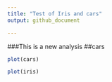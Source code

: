 ```yaml
---
title: "Test of Iris and cars"
output: github_document

---
```


###This is a new analysis 
##cars
```r
plot(cars)
```
```r
plot(iris)
```

